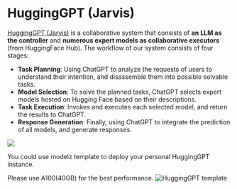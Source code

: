 # HuggingGPT (Jarvis)

[HuggingGPT (Jarvis)](https://github.com/microsoft/JARVIS) is a collaborative system that consists of **an LLM as the controller** and **numerous expert models as collaborative executors** (from HuggingFace Hub). The workflow of our system consists of four stages:
+ **Task Planning**: Using ChatGPT to analyze the requests of users to understand their intention, and disassemble them into possible solvable tasks.
+ **Model Selection**: To solve the planned tasks, ChatGPT selects expert models hosted on Hugging Face based on their descriptions.
+ **Task Execution**: Invokes and executes each selected model, and return the results to ChatGPT.
+ **Response Generation**: Finally, using ChatGPT to integrate the prediction of all models, and generate responses.

![](https://github.com/microsoft/JARVIS/raw/main/assets/overview.jpg)

You could use modelz template to deploy your personal HuggingGPT instance. 


<Callout emoji="🚀">
Please use A100(40GB) for the best performance.
</Callout>


<Image src={detail} alt="HuggingGPT template" width={500} height={1000} />
